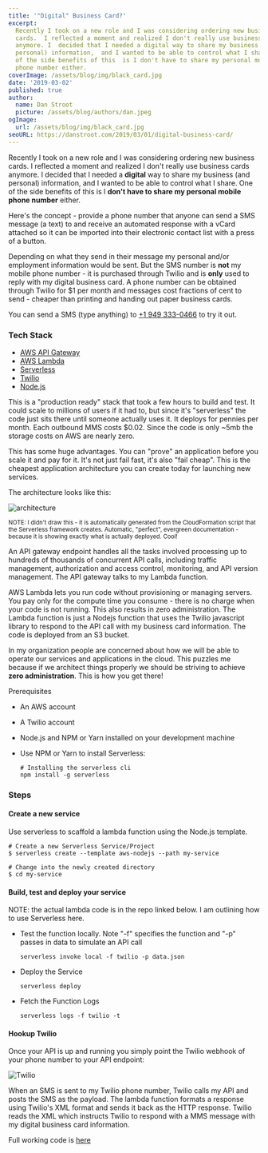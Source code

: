 ```yaml
---
title: '"Digital" Business Card?'
excerpt:
  Recently I took on a new role and I was considering ordering new business
  cards.  I reflected a moment and realized I don't really use business cards
  anymore. I  decided that I needed a digital way to share my business (and
  personal) information,  and I wanted to be able to control what I share. One
  of the side benefits of this  is I don't have to share my personal mobile
  phone number either.
coverImage: /assets/blog/img/black_card.jpg
date: '2019-03-02'
published: true
author:
  name: Dan Stroot
  picture: /assets/blog/authors/dan.jpeg
ogImage:
  url: /assets/blog/img/black_card.jpg
seoURL: https://danstroot.com/2019/03/01/digital-business-card/
---
```


Recently I took on a new role and I was considering ordering new business cards. I reflected a moment and realized I don't really use business cards anymore. I decided that I needed a **digital** way to share my business (and personal) information, and I wanted to be able to control what I share. One of the side benefits of this is I **don't have to share my personal mobile phone number** either.

Here's the concept - provide a phone number that anyone can send a SMS message (a text) to and receive an automated response with a vCard attached so it can be imported into their electronic contact list with a press of a button.

Depending on what they send in their message my personal and/or employment information would be sent. But the SMS number is **not** my mobile phone number - it is purchased through Twilio and is **only** used to reply with my digital business card. A phone number can be obtained through Twilio for $1 per month and messages cost fractions of cent to send - cheaper than printing and handing out paper business cards.

You can send a SMS (type anything) to [+1 949 333-0466](tel:+19493330466) to try it out.

### Tech Stack

- [AWS API Gateway](https://aws.amazon.com/api-gateway/)
- [AWS Lambda](https://aws.amazon.com/lambda/)
- [Serverless](https://serverless.com/)
- [Twilio](https://www.twilio.com)
- [Node.js](https://nodejs.org/en/)

This is a "production ready" stack that took a few hours to build and test. It could scale to millions of users if it had to, but since it's "serverless" the code just sits there until someone actually uses it. It deploys for pennies per month. Each outbound MMS costs \$0.02. Since the code is only ~5mb the storage costs on AWS are nearly zero.

This has some huge advantages. You can "prove" an application before you scale it and pay for it. It's not just fail fast, it's also "fail cheap". This is the cheapest application architecture you can create today for launching new services.

The architecture looks like this:

![architecture](/assets/blog/img/serverless.png)

<small>
  NOTE: I didn't draw this - it is automatically generated from the
  CloudFormation script that the Serverless framework creates. Automatic,
  "perfect", evergreen documentation - because it is showing exactly what is
  actually deployed. Cool!
</small>

An API gateway endpoint handles all the tasks involved processing up to hundreds of thousands of concurrent API calls, including traffic management, authorization and access control, monitoring, and API version management. The API gateway talks to my Lambda function.

AWS Lambda lets you run code without provisioning or managing servers. You pay only for the compute time you consume - there is no charge when your code is not running. This also results in zero administration. The Lambda function is just a Nodejs function that uses the Twilio javascript library to respond to the API call with my business card information. The code is deployed from an S3 bucket.

In my organization people are concerned about how we will be able to operate our services and applications in the cloud. This puzzles me because if we architect things properly we should be striving to achieve **zero administration**. This is how you get there!

Prerequisites

- An AWS account
- A Twilio account
- Node.js and NPM or Yarn installed on your development machine
- Use NPM or Yarn to install Serverless:

  ```shell
  # Installing the serverless cli
  npm install -g serverless
  ```

### Steps

#### Create a new service

Use serverless to scaffold a lambda function using the Node.js template.

```shell
# Create a new Serverless Service/Project
$ serverless create --template aws-nodejs --path my-service

# Change into the newly created directory
$ cd my-service
```

#### Build, test and deploy your service

NOTE: the actual lambda code is in the repo linked below. I am outlining how to use Serverless here.

- Test the function locally. Note "-f" specifies the function and "-p" passes in data to simulate an API call

  ```shell
  serverless invoke local -f twilio -p data.json
  ```

- Deploy the Service

  ```shell
  serverless deploy
  ```

- Fetch the Function Logs

  ```shell
  serverless logs -f twilio -t
  ```

#### Hookup Twilio

Once your API is up and running you simply point the Twilio webhook of your phone number to your API endpoint:

![Twilio](/assets/blog/img/twilio.png)

When an SMS is sent to my Twilio phone number, Twilio calls my API and posts the SMS as the payload. The lambda function formats a response using Twilio's XML format and sends it back as the HTTP response. Twilio reads the XML which instructs Twilio to respond with a MMS message with my digital business card information.

Full working code is [here](https://github.com/dstroot/twilio-business-card-aws-lambda)
